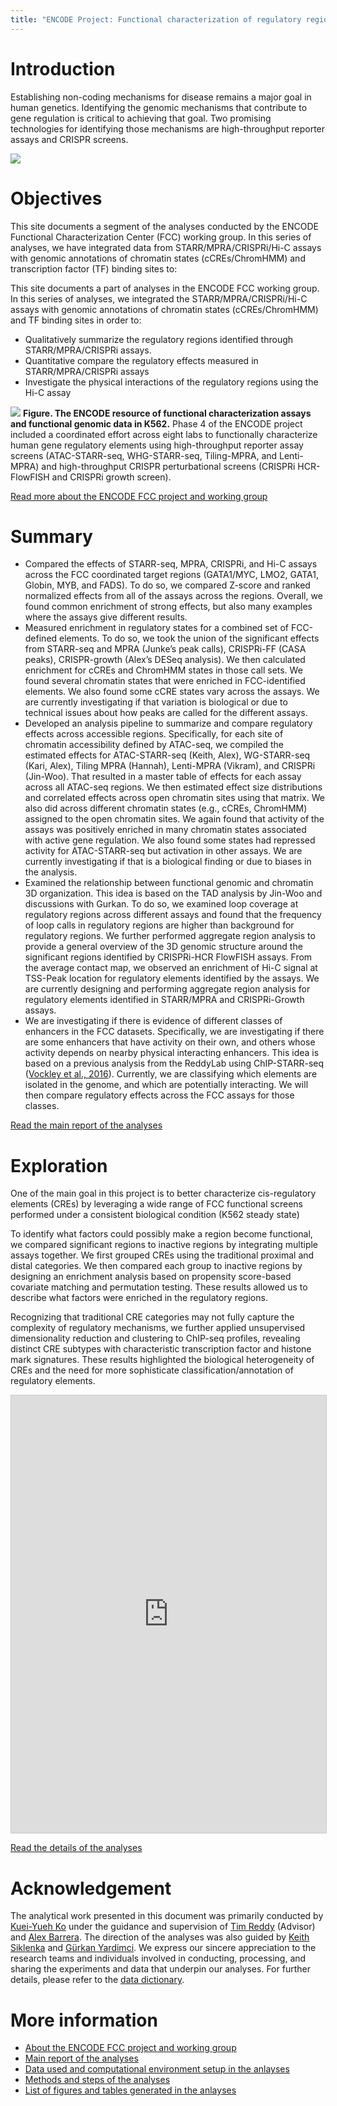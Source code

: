 ```yaml
---
title: "ENCODE Project: Functional characterization of regulatory regions using genome-wide functional screens and chromatin interactions"
---
```


# Introduction

Establishing non-coding mechanisms for disease remains a major goal in human genetics. Identifying the genomic mechanisms that contribute to gene regulation is critical to achieving that goal. Two promising technologies for identifying those mechanisms are high-throughput reporter assays and CRISPR screens. 

![](./figure/01_introduction/fig_fcc_intro_assays.png)

# Objectives

This site documents a segment of the analyses conducted by the ENCODE Functional Characterization Center (FCC) working group. In this series of analyses, we have integrated data from STARR/MPRA/CRISPRi/Hi-C assays with genomic annotations of chromatin states (cCREs/ChromHMM) and transcription factor (TF) binding sites to:

This site documents a part of analyses in the ENCODE FCC working group. In this series of analyses, we integrated the STARR/MPRA/CRISPRi/Hi-C assays with genomic annotations of chromatin states (cCREs/ChromHMM) and TF binding sites in order to:

- Qualitatively summarize the regulatory regions identified through STARR/MPRA/CRISPRi assays.
- Quantitative compare the regulatory effects measured in STARR/MPRA/CRISPRi assays
- Investigate the physical interactions of the regulatory regions using the Hi-C assay

![](./figure/01_introduction/fig_fcc_trackplots.png)
**Figure. The ENCODE resource of functional characterization assays and functional genomic data in K562.**
Phase 4 of the ENCODE project included a coordinated effort across eight labs to functionally characterize human gene regulatory elements using high-throughput reporter assay screens (ATAC-STARR-seq, WHG-STARR-seq, Tiling-MPRA, and Lenti-MPRA) and high-throughput CRISPR perturbational screens (CRISPRi HCR-FlowFISH and CRISPRi growth screen).

[Read more about the ENCODE FCC project and working group](./about.qmd)

# Summary

- Compared the effects of STARR-seq, MPRA, CRISPRi, and Hi-C assays across the FCC coordinated target regions (GATA1/MYC, LMO2, GATA1, Globin, MYB, and FADS). To do so, we compared Z-score and ranked normalized effects from all of the assays across the regions. Overall, we found common enrichment of strong effects, but also many examples where the assays give different results.
- Measured enrichment in regulatory states for a combined set of FCC-defined elements. To do so, we took the union of the significant effects from STARR-seq and MPRA (Junke's peak calls), CRISPRi-FF (CASA peaks), CRISPR-growth (Alex's DESeq analysis). We then calculated enrichment for cCREs and ChromHMM states in those call sets. We found several chromatin states that were enriched in FCC-identified elements. We also found some cCRE states vary across the assays. We are currently investigating if that variation is biological or due to technical issues about how peaks are called for the different assays.
- Developed an analysis pipeline to summarize and compare regulatory effects across accessible regions. Specifically, for each site of chromatin accessibility defined by ATAC-seq, we compiled the estimated effects for ATAC-STARR-seq (Keith, Alex), WG-STARR-seq (Kari, Alex), Tiling MPRA (Hannah), Lenti-MPRA (Vikram), and CRISPRi (Jin-Woo). That resulted in a master table of effects for each assay across all ATAC-seq regions. We then estimated effect size distributions and correlated effects across open chromatin sites using that matrix. We also did across different chromatin states (e.g., cCREs, ChromHMM) assigned to the open chromatin sites. We again found that activity of the assays was positively enriched in many chromatin states associated with active gene regulation. We also found some states had repressed activity for ATAC-STARR-seq but activation in other assays. We are currently investigating if that is a biological finding or due to biases in the analysis.
- Examined the relationship between functional genomic and chromatin 3D organization. This idea is based on the TAD analysis by Jin-Woo and discussions with Gurkan. To do so, we examined loop coverage at regulatory regions across different assays and found that the frequency of loop calls in regulatory regions are higher than background for regulatory regions. We further performed aggregate region analysis to provide a general overview of the 3D genomic structure around the significant regions identified by CRISPRi-HCR FlowFISH assays. From the average contact map, we observed an enrichment of Hi-C signal at TSS-Peak location for regulatory elements identified by the assays. We are currently designing and performing aggregate region analysis for regulatory elements identified in STARR/MPRA and CRISPRi-Growth assays.
- We are investigating if there is evidence of different classes of enhancers in the FCC datasets. Specifically, we are investigating if there are some enhancers that have activity on their own, and others whose activity depends on nearby physical interacting enhancers. This idea is based on a previous analysis from the ReddyLab using ChIP-STARR-seq ([Vockley et al., 2016](https://pubmed.ncbi.nlm.nih.gov/27565349/)). Currently, we are classifying which elements are isolated in the genome, and which are potentially interacting. We will then compare regulatory effects across the FCC assays for those classes.

[Read the main report of the analyses](./report.qmd)

# Exploration

One of the main goal in this project is to better characterize cis-regulatory elements (CREs) by leveraging a wide range of FCC functional screens performed under a consistent biological condition (K562 steady state)

To identify what factors could possibly make a region become functional, we compared significant regions to inactive regions by integrating multiple assays together. We first grouped CREs using the traditional proximal and distal categories. We then compared each group to inactive regions by designing an enrichment analysis based on propensity score-based covariate matching and permutation testing. These results allowed us to describe what factors were enriched in the regulatory regions.

Recognizing that traditional CRE categories may not fully capture the complexity of regulatory mechanisms, we further applied unsupervised dimensionality reduction and clustering to ChIP-seq profiles, revealing distinct CRE subtypes with characteristic transcription factor and histone mark signatures. These results highlighted the biological heterogeneity of CREs and the need for more sophisticate classification/annotation of regulatory elements.

```{=html}
<iframe
  src="https://kueiko.shinyapps.io/fcc_umap_cluster/"
  width="100%"
  height="700"
  style="border:1px solid #ccc"
></iframe>
```

[Read the details of the analyses](./analysis.qmd)

# Acknowledgement

The analytical work presented in this document was primarily conducted by [Kuei-Yueh Ko](https://www.linkedin.com/in/kuei-yueh-ko/) under the guidance and supervision of [Tim Reddy](https://reddylab.org/people) (Advisor) and [Alex Barrera](https://www.linkedin.com/in/alejandro-barrera-204a1a35/). The direction of the analyses was also guided by [Keith Siklenka](https://biostat.duke.edu/profile/keith-siklenka) and [Gürkan Yardimci](https://www.linkedin.com/in/galip-g%C3%BCrkan-yard%C4%B1mc%C4%B1-b145a28a/). We express our sincere appreciation to the research teams and individuals involved in conducting, processing, and sharing the experiments and data that underpin our analyses. For further details, please refer to the [data dictionary](./data.qmd#`Data Dictionary`).

# More information
* [About the ENCODE FCC project and working group](./about.qmd)
* [Main report of the analyses](./report.qmd)
* [Data used and computational environment setup in the anlayses](./data.qmd)
* [Methods and steps of the analyses](./code.qmd)
* [List of figures and tables generated in the anlayses](./results.qmd)

